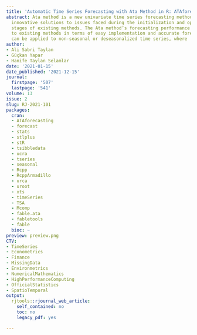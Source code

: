 ```yaml
---
title: 'Automatic Time Series Forecasting with Ata Method in R: ATAforecasting Package'
abstract: Ata method is a new univariate time series forecasting method that provides
  innovative solutions to issues faced during the initialization and optimization
  stages of existing methods. The Ata method’s forecasting performance is superior
  to existing methods in terms of easy implementation and accurate forecasting. It
  can be applied to non-seasonal or deseasonalized time series, where
author:
- Ali Sabri Taylan
- Güçkan Yapar
- Hanife Taylan Selamlar
date: '2021-01-15'
date_published: '2021-12-15'
journal:
  firstpage: '507'
  lastpage: '541'
volume: 13
issue: 2
slug: RJ-2021-101
packages:
  cran:
  - ATAforecasting
  - forecast
  - stats
  - stlplus
  - stR
  - tsibbledata
  - ucra
  - tseries
  - seasonal
  - Rcpp
  - RcppArmadillo
  - urca
  - uroot
  - xts
  - timeSeries
  - TSA
  - Mcomp
  - fable.ata
  - fabletools
  - fable
  bioc: ~
preview: preview.png
CTV:
- TimeSeries
- Econometrics
- Finance
- MissingData
- Environmetrics
- NumericalMathematics
- HighPerformanceComputing
- OfficialStatistics
- SpatioTemporal
output:
  rjtools::rjournal_web_article:
    self_contained: no
    toc: no
    legacy_pdf: yes

---
```

